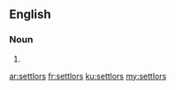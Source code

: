 ==English==

===Noun===
{{head|en|noun plural form}}

# {{plural of|settlor|lang=en}}

[[ar:settlors]]
[[fr:settlors]]
[[ku:settlors]]
[[my:settlors]]
